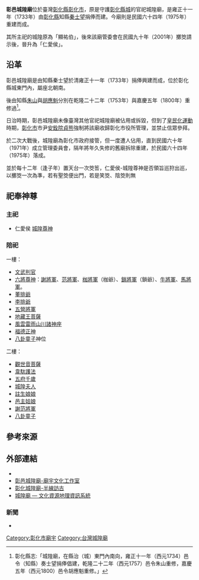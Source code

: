 {{東亞廟宇
| name = 彰邑城隍廟
| img = File:彰邑城隍廟01.JPG
| img_capt = 彰邑城隍廟三川殿前
| image_width = 250px
| location = {{ROC-TW}}彰化縣彰化市民生路129巷8號
| god = [[城隍|城隍]]
| type = 
| struct = 
| open_year = [[清|清]][[雍正|雍正]]十一年（1733年）
| cere_date = 農曆六月十五日（城隍誕辰)
農曆六月十二日（六將爺誕辰）       
農曆六月十三日（城隍夫人誕）
農曆四月十七日（天虎將軍誕）
彰化迎城隍(12年一次)
|}}
'''彰邑城隍廟'''位於臺灣[[彰化縣|彰化縣]][[彰化市|彰化市]]，原是守護[[彰化縣城|彰化縣城]]的官祀城隍廟，是雍正十一年（1733年）由[[彰化縣_(清朝)|彰化縣]]知縣[[秦士望|秦士望]]捐俸而建{{r|黃}}。今廟則是民國六十四年（1975年）重建而成{{r|黃}}。

其所主祀的城隍原為「顯祐伯」，後來該廟管委會在民國九十年（2001年）擲筊請示後，晉升為「仁愛侯」{{r|黃}}。

== 沿革 ==
彰邑城隍廟是由知縣秦士望於清雍正十一年（1733年）捐俸興建而成，位於彰化縣城東門內，屬座北朝南。

後由知縣[[朱山_(乾隆進士)|朱山]]與[[胡應魁|胡應魁]]分別在乾隆二十二年（1753年）與嘉慶五年（1800年）重修過{{r|黃}}<ref>彰化縣志:「城隍廟，在縣治（城）東門內南向，雍正十一年（西元1734）邑令（知縣）奏士望捐俸倡建，乾隆二十二年（西元1757）邑令朱山重修，嘉慶五年（西元1800）邑令胡應魁重修。」</ref>。

日治時期，彰邑城隍廟未像臺灣其他官祀城隍廟被佔用或拆毀，但到了[[皇民化運動|皇民化運動]]時期，[[彰化市_(州轄市)|彰化市]]市尹[[安銓院貞熊|安銓院貞熊]]強制將該廟收歸彰化市役所管理，並禁止信眾參拜{{r|黃}}。

於二次大戰後，城隍廟為彰化市政府接管，但一度遭人佔用，直到民國六十年（1971年）成立管理委員會，隔年將年久失修的舊廟拆除重建，於民國六十四年（1975年）落成{{r|黃}}。



並於每十二年（逢子年）置天台一次筊筶，仁愛侯-城隍尊神是否領旨巡狩出巡，以擲筊一次為準，若有聖筊便出門，若是笑筊、陰筊則無

==祀奉神尊==
===主祀===
*仁愛侯 [[城隍尊神|城隍尊神]]
=== 陪祀 ===
一樓：
*[[文武判官|文武判官]]
*[[六將尊神|六將尊神]]：[[七爺|謝將軍]]、[[八爺|范將軍]]、[[枷將軍|枷將軍]]（枷爺）、[[鎖將軍|鎖將軍]]（鎖爺）、[[牛頭馬面|牛將軍]]、[[牛頭馬面|馬將軍]]。
*[[董排爺|董排爺]]
*[[李排爺|李排爺]]
*[[五營將軍|五營將軍]]
*[[地藏王菩薩|地藏王菩薩]]
*[[風雲雷雨山川諸神座|風雲雷雨山川諸神座]]
*[[福德正神|福德正神]]
*[[八卦童子|八卦童子]]神位
二樓：
*[[觀世音菩薩|觀世音菩薩]]
*[[韋馱護法|韋馱護法]]
*[[五府千歲|五府千歲]]
*[[城隍夫人|城隍夫人]]
*[[註生娘娘|註生娘娘]]
*[[邑主姑娘|邑主姑娘]]
*[[謝范將軍|謝范將軍]]
*[[八卦童子|八卦童子]]

== 參考來源 ==
{{reflist|refs=
<ref name="黃">{{cite book|author=黃伯芸 |title=《台灣的城隍廟》 |publisher=遠足文化 |location=台北縣新店市 |isbn=986-7630-71-8 |pages=106－111頁|date=2006年2月}}</ref>
}}

==外部連結==
*{{Facebook|彰邑城隍廟-203069189872047}}
*[http://folkdoc.com/temple/5utca/ 彰邑城隍廟-廟宇文化工作室] {{Wayback|url=http://folkdoc.com/temple/5utca/ |date=20180519003119 }}
*[https://web.archive.org/web/20161102061433/http://www.hlps.chc.edu.tw/~changhua/chang/cheng.htm 彰化城隍廟-半線訪古]
*[http://crgis.rchss.sinica.edu.tw/temples/ChanghuaCounty/changhua/0701036-CHM 城隍廟 — 文化資源地理資訊系統] {{Wayback|url=http://crgis.rchss.sinica.edu.tw/temples/ChanghuaCounty/changhua/0701036-CHM |date=20200802210724 }}
===新聞===
*{{cite news|last1= |first1= |last2= |first2= |authorlink= |author= 湯世名|title= 鬼月坐鎮！城隍爺「秘書」陰陽司率6將抓惡鬼（影音）|trans_title= |url= http://news.ltn.com.tw/news/life/breakingnews/1414942|format= |newspaper= 自由時報|location= 彰化|publisher= |agency= |id= |page= |date= 2015-08-17|accessdate= 2016-10-26|language= |quote= |archiveurl= https://web.archive.org/web/20190629164847/https://news.ltn.com.tw/news/life/breakingnews/1414942|archivedate= 2019-06-29}} 

{{臺灣城隍廟}}

[[Category:彰化市廟宇|Category:彰化市廟宇]]
[[Category:台灣城隍廟|Category:台灣城隍廟]]